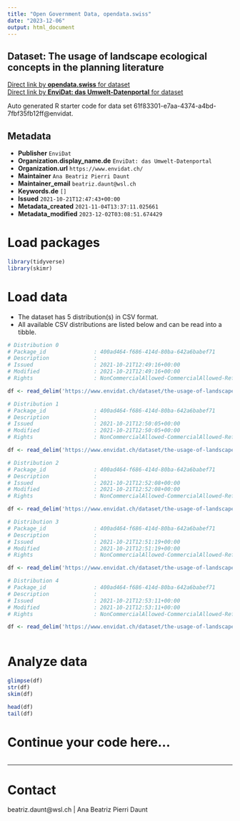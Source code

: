 ```yaml
---
title: "Open Government Data, opendata.swiss"
date: "2023-12-06"
output: html_document
---
```


## Dataset: The usage of landscape ecological concepts in the planning literature



[Direct link by **opendata.swiss** for dataset](https://opendata.swiss/de/dataset/the-usage-of-landscape-ecological-concepts-in-the-planning-literature)<br>
[Direct link by **EnviDat: das Umwelt-Datenportal** for dataset](https://www.envidat.ch/#/metadata/the-usage-of-landscape-ecological-concepts-in-the-planning-literature)

Auto generated R starter code for data set 61f83301-e7aa-4374-a4bd-7fbf35fb12ff@envidat.

## Metadata

- **Publisher** `EnviDat`
- **Organization.display_name.de** `EnviDat: das Umwelt-Datenportal`
- **Organization.url** `https://www.envidat.ch/`
- **Maintainer** `Ana Beatriz Pierri Daunt`
- **Maintainer_email** `beatriz.daunt@wsl.ch`
- **Keywords.de** `[]`
- **Issued** `2021-10-21T12:47:43+00:00`
- **Metadata_created** `2021-11-04T13:37:11.025661`
- **Metadata_modified** `2023-12-02T03:08:51.674429`


# Load packages

```r

library(tidyverse)
library(skimr)

```

# Load data

-   The dataset has 5 distribution(s) in CSV format.
-   All available CSV distributions are listed below and can be read into a tibble.

```r

# Distribution 0
# Package_id               : 400ad464-f686-414d-80ba-642a6babef71
# Description              : 
# Issued                   : 2021-10-21T12:49:16+00:00
# Modified                 : 2021-10-21T12:49:16+00:00
# Rights                   : NonCommercialAllowed-CommercialAllowed-ReferenceNotRequired

df <- read_delim('https://www.envidat.ch/dataset/the-usage-of-landscape-ecological-concepts-in-the-planning-literature/resource/3b4f848b-5dc5-4f24-96b3-09778c0a8655')

# Distribution 1
# Package_id               : 400ad464-f686-414d-80ba-642a6babef71
# Description              : 
# Issued                   : 2021-10-21T12:50:05+00:00
# Modified                 : 2021-10-21T12:50:05+00:00
# Rights                   : NonCommercialAllowed-CommercialAllowed-ReferenceNotRequired

df <- read_delim('https://www.envidat.ch/dataset/the-usage-of-landscape-ecological-concepts-in-the-planning-literature/resource/7ae0ec68-0675-4d2b-a5d2-51d08e153f99')

# Distribution 2
# Package_id               : 400ad464-f686-414d-80ba-642a6babef71
# Description              : 
# Issued                   : 2021-10-21T12:52:08+00:00
# Modified                 : 2021-10-21T12:52:08+00:00
# Rights                   : NonCommercialAllowed-CommercialAllowed-ReferenceNotRequired

df <- read_delim('https://www.envidat.ch/dataset/the-usage-of-landscape-ecological-concepts-in-the-planning-literature/resource/070af529-0b2d-4ead-b0d8-86aaf15afd04')

# Distribution 3
# Package_id               : 400ad464-f686-414d-80ba-642a6babef71
# Description              : 
# Issued                   : 2021-10-21T12:51:19+00:00
# Modified                 : 2021-10-21T12:51:19+00:00
# Rights                   : NonCommercialAllowed-CommercialAllowed-ReferenceNotRequired

df <- read_delim('https://www.envidat.ch/dataset/the-usage-of-landscape-ecological-concepts-in-the-planning-literature/resource/21b7a6f8-9f37-4ddb-b8fa-b17f25428996')

# Distribution 4
# Package_id               : 400ad464-f686-414d-80ba-642a6babef71
# Description              : 
# Issued                   : 2021-10-21T12:53:11+00:00
# Modified                 : 2021-10-21T12:53:11+00:00
# Rights                   : NonCommercialAllowed-CommercialAllowed-ReferenceNotRequired

df <- read_delim('https://www.envidat.ch/dataset/the-usage-of-landscape-ecological-concepts-in-the-planning-literature/resource/f456f712-f67c-40d0-9f6a-7e18f2746ce4')



```

# Analyze data

```r

glimpse(df)
str(df)
skim(df)

head(df)
tail(df)

```

# Continue your code here...

```r

```

------------------------------------------------------------------------

# Contact

beatriz.daunt@wsl.ch | Ana Beatriz Pierri Daunt
